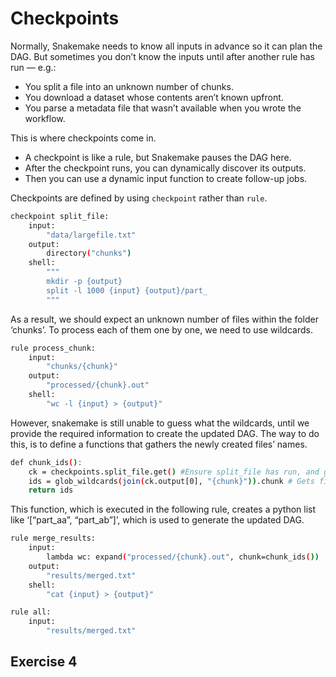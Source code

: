 # Checkpoints

Normally, Snakemake needs to know all inputs in advance so it can plan the DAG. But sometimes you don’t know the inputs until after another rule has run — e.g.:

- You split a file into an unknown number of chunks.
- You download a dataset whose contents aren’t known upfront.
- You parse a metadata file that wasn’t available when you wrote the workflow.

This is where checkpoints come in.

- A checkpoint is like a rule, but Snakemake pauses the DAG here.
- After the checkpoint runs, you can dynamically discover its outputs.
- Then you can use a dynamic input function to create follow-up jobs.

Checkpoints are defined by using `checkpoint` rather than `rule`.

```sh
checkpoint split_file:
    input:
        "data/largefile.txt"
    output:
        directory("chunks")
    shell:
        """
        mkdir -p {output}
        split -l 1000 {input} {output}/part_
        """
```

As a result, we should expect an unknown number of files within the folder 'chunks'. To process each of them one by one, we need to use wildcards. 

```sh
rule process_chunk:
    input:
        "chunks/{chunk}"
    output:
        "processed/{chunk}.out"
    shell:
        "wc -l {input} > {output}"
```

However, snakemake is still unable to guess what the wildcards, until we provide the required information to create the updated DAG. The way to do this, is to define a functions that gathers the newly created files' names.

```sh
def chunk_ids():
    ck = checkpoints.split_file.get() #Ensure split_file has run, and gets the output directory
    ids = glob_wildcards(join(ck.output[0], "{chunk}")).chunk # Gets file id's from the output directory
    return ids
```

This function, which is executed in the following rule, creates a python list like '["part_aa", "part_ab"]', which is used to generate the updated DAG.

```sh
rule merge_results:
    input:
        lambda wc: expand("processed/{chunk}.out", chunk=chunk_ids())
    output:
        "results/merged.txt"
    shell:
        "cat {input} > {output}"

rule all:
    input:
        "results/merged.txt"
```

## Exercise 4

<!--
- imports are not defined:
    from os.path import join
    from snakemake.io import glob_wildcards
- expand is missing the list
  , chunk=chunk_ids()
-->